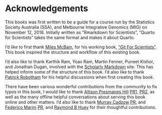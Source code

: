 # Acknowledgements

This books was first written to be a guide for a course run by the Statistics
Society Australia (SSA), and Melbourne Integrative Genomics (MIG) on November 12, 2018. Initially written as "Rmarkdown for Scientists", "Quarto for Scientists" takes the same format and makes it about Quarto.

I'd like to first thank [Miles McBain](http://github.com/milesMcBain), for his working book, ["Git For Scientists"](https://milesmcbain.github.io/git_4_sci/index.html). This book inspired the structure and workflow of this existing book.

I'd also like to thank Karthik Ram, Yoav Ram, Martin Fenner, Puneet Kishor, and Jonathan Dugan, involved with the [Scholarly Markdown](https://web.archive.org/web/20210726210541/http://scholmd.org/) site. This has helped inform some of the structure of this book. I'd also like to thank [Patrick Robotham](https://www.linkedin.com/in/patrick-robotham-5499699/?originalSubdomain=au) for his helpful discussions when first creating this book.

There have been various wonderful contributions from the community to fix typos in this book, I would like to thank [Allison Presmanes Hill](https://github.com/apreshill) [PR1](https://github.com/njtierney/rmd4sci/pull/15), [PR2](https://github.com/njtierney/rmd4sci/pull/16), as well as the many offline helpful conversations about serving this book online and other matters. I'd also like to thank [Murray Cadzow](https://github.com/murraycadzow) [PR](https://github.com/njtierney/rmd4sci/pull/26), and [Federico Marini](https://github.com/federicomarini)  [PR](https://github.com/njtierney/rmd4sci/pull/28), and 
[Raymond B Huey](https://raymond-b-huey.netlify.app/) for their thoughtful contributions.
